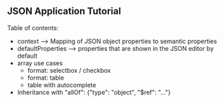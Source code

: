 ==JSON Application Tutorial==
Table of contents:
* context --> Mapping of JSON object properties to semantic properties
* defaultProperties --> properties that are shown in the JSON editor by default
* array use cases
** format: selectbox / checkbox
** format: table
** table with autocomplete
* Inheritance with "allOf": {"type": "object", "$ref": "..."}